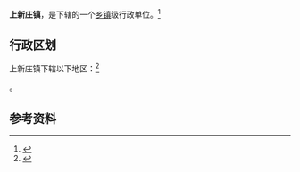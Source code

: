 {{中国乡级行政区|63/01/22/102/000}}

'''上新庄镇'''，是{{PRC admin/fullname|63/01/22/102/000|3}}下辖的一个[[乡镇|乡镇]]级行政单位。<ref>{{PRC admin/ref sgc|{{PRC admin/parent|63/01/22/102/000}}}}</ref>

== 行政区划 ==

上新庄镇下辖以下地区：<ref>{{PRC admin/ref sgc|63/01/22/102/000}}</ref>

{{PRC admin/children|63/01/22/102/000}}。

== 参考资料 ==

{{reflist}}

{{行政区划小作品}}
{{PRC admin/navcat|63/01/22/102/000}}